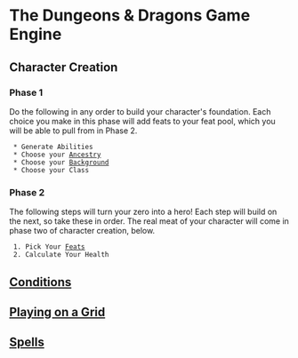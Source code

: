= The Dungeons & Dragons Game Engine =
== Character Creation ==
=== Phase 1 ===
Do the following in any order to build your character's foundation.  Each choice you make in this phase will add feats to your feat pool, which you will be able to pull from in Phase 2.
  * Generate Abilities
  * Choose your [[ancestries/index|Ancestry]]
  * Choose your [[backgrounds/index|Background]]
  * Choose your Class

=== Phase 2 ===
The following steps will turn your zero into a hero!  Each step will build on the next, so take these in order. The real meat of your character will come in phase two of character creation, below.
  1. Pick Your [[feats/index|Feats]] 
  2. Calculate Your Health

== [[conditions|Conditions]] ==
== [[playing-on-a-grid|Playing on a Grid]] ==
== [[spells|Spells]] ==

